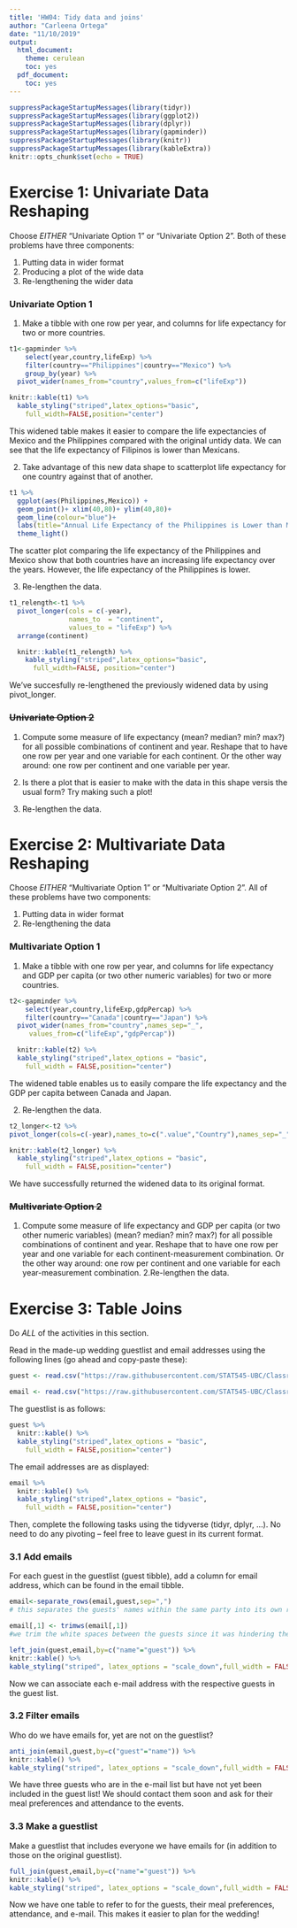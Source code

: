 ```yaml
---
title: 'HW04: Tidy data and joins'
author: "Carleena Ortega"
date: "11/10/2019"
output:
  html_document:
    theme: cerulean
    toc: yes
  pdf_document:
    toc: yes
---
```


```r
suppressPackageStartupMessages(library(tidyr))
suppressPackageStartupMessages(library(ggplot2))
suppressPackageStartupMessages(library(dplyr))
suppressPackageStartupMessages(library(gapminder))
suppressPackageStartupMessages(library(knitr))
suppressPackageStartupMessages(library(kableExtra))
knitr::opts_chunk$set(echo = TRUE)
```

# Exercise 1: Univariate Data Reshaping
Choose *EITHER* “Univariate Option 1” or “Univariate Option 2”. 
Both of these problems have three components:

1. Putting data in wider format
2. Producing a plot of the wide data
3. Re-lengthening the wider data

### **Univariate Option 1**
1. Make a tibble with one row per year, and columns for life expectancy for two or more countries.

```r
t1<-gapminder %>% 
    select(year,country,lifeExp) %>% 
    filter(country=="Philippines"|country=="Mexico") %>% 
    group_by(year) %>% 
  pivot_wider(names_from="country",values_from=c("lifeExp"))

knitr::kable(t1) %>% 
  kable_styling("striped",latex_options="basic",
    full_width=FALSE,position="center")
```
This widened table makes it easier to compare the life expectancies of Mexico and the Philippines compared with the original untidy data. We can see that the life expectancy of Filipinos is lower than Mexicans.

2. Take advantage of this new data shape to scatterplot life expectancy for one country against that of another.
```r
t1 %>% 
  ggplot(aes(Philippines,Mexico)) +
  geom_point()+ xlim(40,80)+ ylim(40,80)+
  geom_line(colour="blue")+
  labs(title="Annual Life Expectancy of the Philippines is Lower than Mexico")+
  theme_light()
```

The scatter plot comparing the life expectancy of the Philippines and Mexico show that both countries have an increasing life expectancy over the years. However, the life expectancy of the Philippines is lower.

3. Re-lengthen the data.
```r
t1_relength<-t1 %>% 
  pivot_longer(cols = c(-year), 
               names_to  = "continent", 
               values_to = "lifeExp") %>% 
  arrange(continent)

  knitr::kable(t1_relength) %>% 
    kable_styling("striped",latex_options="basic",
      full_width=FALSE, position="center")
```

We've succesfully re-lengthened the previously widened data by using pivot_longer.


### ~~Univariate Option 2~~

1. Compute some measure of life expectancy (mean? median? min? max?) for all possible combinations of continent and year. Reshape that to have one row per year and one variable for each continent. Or the other way around: one row per continent and one variable per year.


2. Is there a plot that is easier to make with the data in this shape versis the usual form? Try making such a plot!

3. Re-lengthen the data.

# Exercise 2: Multivariate Data Reshaping
Choose *EITHER* “Multivariate Option 1” or “Multivariate Option 2”. All of these problems have two components:

1. Putting data in wider format
2. Re-lengthening the data

### **Multivariate Option 1**
1. Make a tibble with one row per year, and columns for life expectancy and GDP per capita (or two other numeric variables) for two or more countries.

```r
t2<-gapminder %>% 
    select(year,country,lifeExp,gdpPercap) %>% 
    filter(country=="Canada"|country=="Japan") %>% 
  pivot_wider(names_from="country",names_sep="_",
     values_from=c("lifeExp","gdpPercap"))

  knitr::kable(t2) %>% 
  kable_styling("striped",latex_options = "basic",
    full_width = FALSE,position="center")
```
The widened table enables us to easily compare the life expectancy and the GDP per capita between Canada and Japan. 


2. Re-lengthen the data.

```r
t2_longer<-t2 %>% 
pivot_longer(cols=c(-year),names_to=c(".value","Country"),names_sep="_")

knitr::kable(t2_longer) %>% 
  kable_styling("striped",latex_options = "basic",
    full_width = FALSE,position="center")

```
We have successfully returned the widened data to its original format.


### ~~Multivariate Option 2~~
1. Compute some measure of life expectancy and GDP per capita (or two other numeric variables) (mean? median? min? max?) for all possible combinations of continent and year. Reshape that to have one row per year and one variable for each continent-measurement combination. Or the other way around: one row per continent and one variable for each year-measurement combination. 
2.Re-lengthen the data.

# Exercise 3: Table Joins
Do *ALL* of the activities in this section.

Read in the made-up wedding guestlist and email addresses using the following lines (go ahead and copy-paste these):

```r
guest <- read.csv("https://raw.githubusercontent.com/STAT545-UBC/Classroom/master/data/wedding/attend.csv")

email <- read.csv("https://raw.githubusercontent.com/STAT545-UBC/Classroom/master/data/wedding/emails.csv")
```
The guestlist is as follows:
```r
guest %>% 
  knitr::kable() %>% 
  kable_styling("striped",latex_options = "basic",
    full_width = FALSE,position="center")

```


The email addresses are as displayed:
```r
email %>% 
  knitr::kable() %>% 
  kable_styling("striped",latex_options = "basic",
    full_width = FALSE,position="center")
```

Then, complete the following tasks using the tidyverse (tidyr, dplyr, …). No need to do any pivoting – feel free to leave guest in its current format.

### 3.1 Add emails
For each guest in the guestlist (guest tibble), add a column for email address, which can be found in the email tibble.

```r
email<-separate_rows(email,guest,sep=",") 
# this separates the guests' names within the same party into its own row (unlike the table above)

email[,1] <- trimws(email[,1]) 
#we trim the white spaces between the guests since it was hindering the proper joining of the tables

left_join(guest,email,by=c("name"="guest")) %>% 
knitr::kable() %>% 
kable_styling("striped", latex_options = "scale_down",full_width = FALSE)
```
Now we can associate each e-mail address with the respective guests in the guest list.

### 3.2 Filter emails
Who do we have emails for, yet are not on the guestlist?

```r
anti_join(email,guest,by=c("guest"="name")) %>% 
knitr::kable() %>% 
kable_styling("striped", latex_options = "scale_down",full_width = FALSE)
```
We have three guests who are in the e-mail list but have not yet been included in the guest list! We should contact them soon and ask for their meal preferences and attendance to the events.

### 3.3 Make a guestlist

Make a guestlist that includes everyone we have emails for (in addition to those on the original guestlist).

```r
full_join(guest,email,by=c("name"="guest")) %>% 
knitr::kable() %>% 
kable_styling("striped", latex_options = "scale_down",full_width = FALSE)
```

Now we have one table to refer to for the guests, their meal preferences, attendance, and e-mail. This makes it easier to plan for the wedding! 


